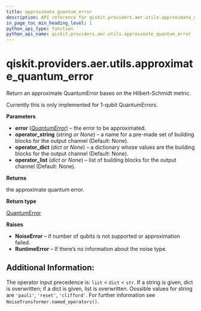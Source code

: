```yaml
---
title: approximate_quantum_error
description: API reference for qiskit.providers.aer.utils.approximate_quantum_error
in_page_toc_min_heading_level: 1
python_api_type: function
python_api_name: qiskit.providers.aer.utils.approximate_quantum_error
---
```


# qiskit.providers.aer.utils.approximate\_quantum\_error

<Function id="qiskit.providers.aer.utils.approximate_quantum_error" github="https://github.com/qiskit/qiskit-aer/tree/stable/0.9/qiskit/providers/aer/utils/noise_transformation.py" signature="approximate_quantum_error(error, *, operator_string=None, operator_dict=None, operator_list=None)">
  Return an approximate QuantumError bases on the Hilbert-Schmidt metric.

  Currently this is only implemented for 1-qubit QuantumErrors.

  **Parameters**

  *   **error** ([*QuantumError*](qiskit.providers.aer.noise.QuantumError "qiskit.providers.aer.noise.QuantumError")) – the error to be approximated.
  *   **operator\_string** (*string or None*) – a name for a pre-made set of building blocks for the output channel (Default: None).
  *   **operator\_dict** (*dict or None*) – a dictionary whose values are the building blocks for the output channel (Default: None).
  *   **operator\_list** (*dict or None*) – list of building blocks for the output channel (Default: None).

  **Returns**

  the approximate quantum error.

  **Return type**

  [QuantumError](qiskit.providers.aer.noise.QuantumError "qiskit.providers.aer.noise.QuantumError")

  **Raises**

  *   **NoiseError** – if number of qubits is not supported or approximation failed.
  *   **RuntimeError** – If there’s no information about the noise type.

  ## Additional Information:

  The operator input precedence is: `list` \< `dict` \< `str`. If a string is given, dict is overwritten; if a dict is given, list is overwritten. Oossible values for string are `'pauli'`, `'reset'`, `'clifford'`. For further information see `NoiseTransformer.named_operators()`.
</Function>

